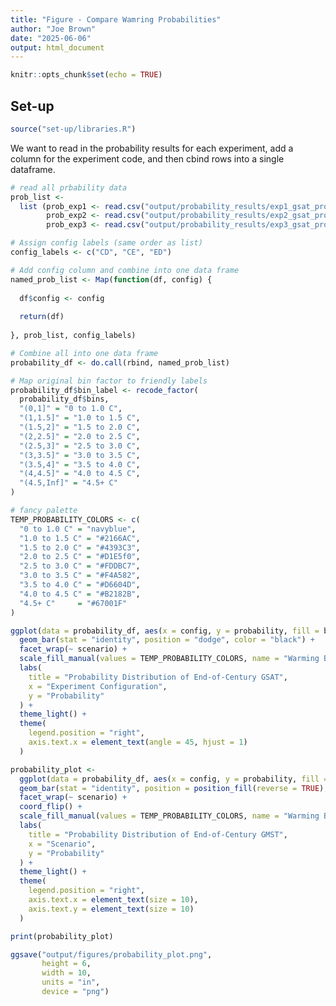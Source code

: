```yaml
---
title: "Figure - Compare Wamring Probabilities"
author: "Joe Brown"
date: "2025-06-06"
output: html_document
---
```


```r
knitr::opts_chunk$set(echo = TRUE)
```

## Set-up 

```r
source("set-up/libraries.R")
```

We want to read in the probability results for each experiment, add a column for the experiment code, and then cbind rows into a single dataframe.

```r
# read all prbability data 
prob_list <- 
  list (prob_exp1 <- read.csv("output/probability_results/exp1_gsat_probability.csv"), 
        prob_exp2 <- read.csv("output/probability_results/exp2_gsat_probability.csv"), 
        prob_exp3 <- read.csv("output/probability_results/exp3_gsat_probability.csv"))

# Assign config labels (same order as list)
config_labels <- c("CD", "CE", "ED")

# Add config column and combine into one data frame
named_prob_list <- Map(function(df, config) {
  
  df$config <- config
  
  return(df)
  
}, prob_list, config_labels)

# Combine all into one data frame
probability_df <- do.call(rbind, named_prob_list)

# Map original bin factor to friendly labels
probability_df$bin_label <- recode_factor(
  probability_df$bins,
  "(0,1]" = "0 to 1.0 C",
  "(1,1.5]" = "1.0 to 1.5 C",
  "(1.5,2]" = "1.5 to 2.0 C",
  "(2,2.5]" = "2.0 to 2.5 C",
  "(2.5,3]" = "2.5 to 3.0 C",
  "(3,3.5]" = "3.0 to 3.5 C",
  "(3.5,4]" = "3.5 to 4.0 C",
  "(4,4.5]" = "4.0 to 4.5 C",
  "(4.5,Inf]" = "4.5+ C"
)

# fancy palette
TEMP_PROBABILITY_COLORS <- c(
  "0 to 1.0 C" = "navyblue",
  "1.0 to 1.5 C" = "#2166AC",
  "1.5 to 2.0 C" = "#4393C3",
  "2.0 to 2.5 C" = "#D1E5f0",
  "2.5 to 3.0 C" = "#FDDBC7",
  "3.0 to 3.5 C" = "#F4A582",
  "3.5 to 4.0 C" = "#D6604D",
  "4.0 to 4.5 C" = "#B2182B",
  "4.5+ C"     = "#67001F"
)

ggplot(data = probability_df, aes(x = config, y = probability, fill = bin_label)) +
  geom_bar(stat = "identity", position = "dodge", color = "black") +
  facet_wrap(~ scenario) +
  scale_fill_manual(values = TEMP_PROBABILITY_COLORS, name = "Warming Bin") +
  labs(
    title = "Probability Distribution of End-of-Century GSAT",
    x = "Experiment Configuration",
    y = "Probability"
  ) +
  theme_light() +
  theme(
    legend.position = "right",
    axis.text.x = element_text(angle = 45, hjust = 1)
  ) 
```

```r
probability_plot <- 
  ggplot(data = probability_df, aes(x = config, y = probability, fill = bin_label)) +
  geom_bar(stat = "identity", position = position_fill(reverse = TRUE), color = "black") +
  facet_wrap(~ scenario) +
  coord_flip() +
  scale_fill_manual(values = TEMP_PROBABILITY_COLORS, name = "Warming Bin") +
  labs(
    title = "Probability Distribution of End-of-Century GMST",
    x = "Scenario",
    y = "Probability"
  ) +
  theme_light() +
  theme(
    legend.position = "right",
    axis.text.x = element_text(size = 10),
    axis.text.y = element_text(size = 10)
  )

print(probability_plot)

ggsave("output/figures/probability_plot.png", 
       height = 6, 
       width = 10, 
       units = "in", 
       device = "png")
```


